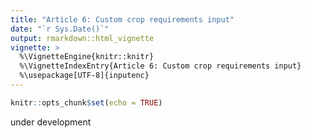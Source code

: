 ```yaml
---
title: "Article 6: Custom crop requirements input"
date: "`r Sys.Date()`"
output: rmarkdown::html_vignette
vignette: >
  %\VignetteEngine{knitr::knitr}
  %\VignetteIndexEntry{Article 6: Custom crop requirements input}
  %\usepackage[UTF-8]{inputenc}
---
```


```r
knitr::opts_chunk$set(echo = TRUE)
```

under development